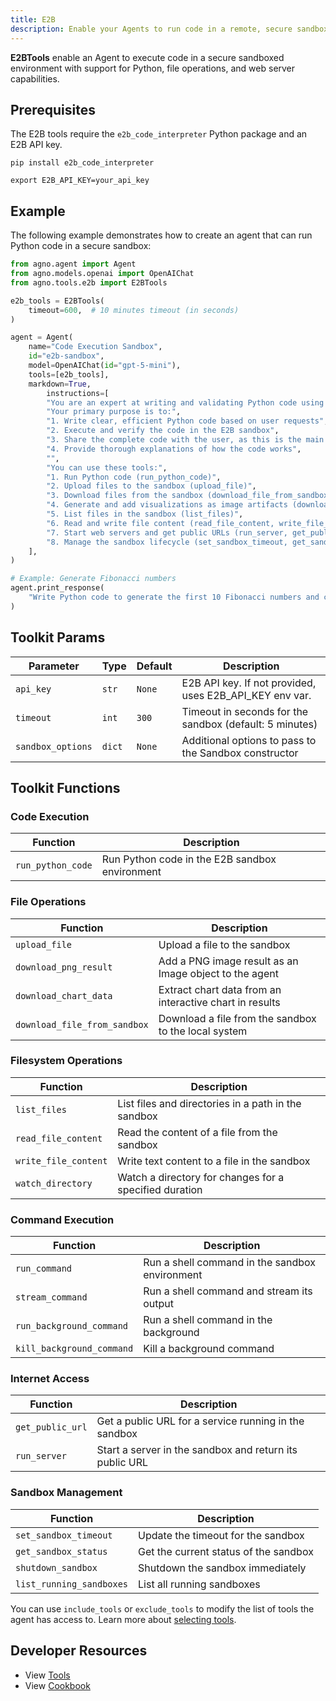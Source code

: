 ```yaml
---
title: E2B
description: Enable your Agents to run code in a remote, secure sandbox.
---
```


**E2BTools** enable an Agent to execute code in a secure sandboxed environment with support for Python, file operations, and web server capabilities.

## Prerequisites

The E2B tools require the `e2b_code_interpreter` Python package and an E2B API key.

```shell
pip install e2b_code_interpreter
```

```shell
export E2B_API_KEY=your_api_key
```

## Example

The following example demonstrates how to create an agent that can run Python code in a secure sandbox:

```python cookbook/tools/e2b_tools.py
from agno.agent import Agent
from agno.models.openai import OpenAIChat
from agno.tools.e2b import E2BTools

e2b_tools = E2BTools(
    timeout=600,  # 10 minutes timeout (in seconds)
)

agent = Agent(
    name="Code Execution Sandbox",
    id="e2b-sandbox",
    model=OpenAIChat(id="gpt-5-mini"),
    tools=[e2b_tools],
    markdown=True,
        instructions=[
        "You are an expert at writing and validating Python code using a secure E2B sandbox environment.",
        "Your primary purpose is to:",
        "1. Write clear, efficient Python code based on user requests",
        "2. Execute and verify the code in the E2B sandbox",
        "3. Share the complete code with the user, as this is the main use case",
        "4. Provide thorough explanations of how the code works",
        "",
        "You can use these tools:",
        "1. Run Python code (run_python_code)",
        "2. Upload files to the sandbox (upload_file)",
        "3. Download files from the sandbox (download_file_from_sandbox)",
        "4. Generate and add visualizations as image artifacts (download_png_result)",
        "5. List files in the sandbox (list_files)",
        "6. Read and write file content (read_file_content, write_file_content)",
        "7. Start web servers and get public URLs (run_server, get_public_url)",
        "8. Manage the sandbox lifecycle (set_sandbox_timeout, get_sandbox_status, shutdown_sandbox)",
    ],
)

# Example: Generate Fibonacci numbers
agent.print_response(
    "Write Python code to generate the first 10 Fibonacci numbers and calculate their sum and average"
)

```

## Toolkit Params

| Parameter         | Type   | Default | Description                                             |
| ----------------- | ------ | ------- | ------------------------------------------------------- |
| `api_key`         | `str`  | `None`  | E2B API key. If not provided, uses E2B_API_KEY env var. |
| `timeout`         | `int`  | `300`   | Timeout in seconds for the sandbox (default: 5 minutes) |
| `sandbox_options` | `dict` | `None`  | Additional options to pass to the Sandbox constructor   |

## Toolkit Functions

### Code Execution

| Function          | Description                                    |
| ----------------- | ---------------------------------------------- |
| `run_python_code` | Run Python code in the E2B sandbox environment |

### File Operations

| Function                     | Description                                             |
| ---------------------------- | ------------------------------------------------------- |
| `upload_file`                | Upload a file to the sandbox                            |
| `download_png_result`        | Add a PNG image result as an Image object to the agent  |
| `download_chart_data`        | Extract chart data from an interactive chart in results |
| `download_file_from_sandbox` | Download a file from the sandbox to the local system    |

### Filesystem Operations

| Function             | Description                                            |
| -------------------- | ------------------------------------------------------ |
| `list_files`         | List files and directories in a path in the sandbox    |
| `read_file_content`  | Read the content of a file from the sandbox            |
| `write_file_content` | Write text content to a file in the sandbox            |
| `watch_directory`    | Watch a directory for changes for a specified duration |

### Command Execution

| Function                  | Description                                    |
| ------------------------- | ---------------------------------------------- |
| `run_command`             | Run a shell command in the sandbox environment |
| `stream_command`          | Run a shell command and stream its output      |
| `run_background_command`  | Run a shell command in the background          |
| `kill_background_command` | Kill a background command                      |

### Internet Access

| Function         | Description                                             |
| ---------------- | ------------------------------------------------------- |
| `get_public_url` | Get a public URL for a service running in the sandbox   |
| `run_server`     | Start a server in the sandbox and return its public URL |

### Sandbox Management

| Function                 | Description                           |
| ------------------------ | ------------------------------------- |
| `set_sandbox_timeout`    | Update the timeout for the sandbox    |
| `get_sandbox_status`     | Get the current status of the sandbox |
| `shutdown_sandbox`       | Shutdown the sandbox immediately      |
| `list_running_sandboxes` | List all running sandboxes            |

You can use `include_tools` or `exclude_tools` to modify the list of tools the agent has access to. Learn more about [selecting tools](/concepts/tools/selecting-tools).

## Developer Resources

- View [Tools](https://github.com/agno-agi/agno/blob/main/libs/agno/agno/tools/e2b.py)
- View [Cookbook](https://github.com/agno-agi/agno/tree/main/cookbook/tools/e2b_tools.py)
